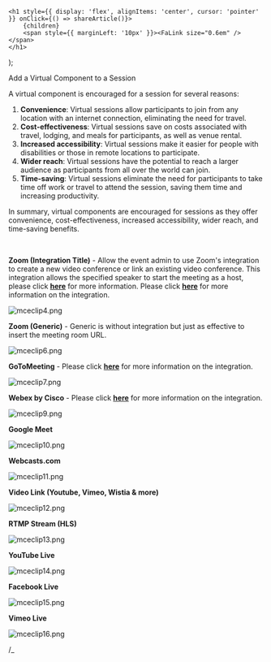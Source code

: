 

    <h1 style={{ display: 'flex', alignItems: 'center', cursor: 'pointer' }} onClick={() => shareArticle()}>
        {children} 
        <span style={{ marginLeft: '10px' }}><FaLink size="0.6em" /></span>
    </h1>
);

<ToastContainer />

<ClickableTitle>Add a Virtual Component to a Session</ClickableTitle>




A virtual component is encouraged for a session for several reasons:


1. **Convenience**: Virtual sessions allow participants to join from any location with an internet connection, eliminating the need for travel.
2. **Cost-effectiveness**: Virtual sessions save on costs associated with travel, lodging, and meals for participants, as well as venue rental.
3. **Increased accessibility**: Virtual sessions make it easier for people with disabilities or those in remote locations to participate.
4. **Wider reach**: Virtual sessions have the potential to reach a larger audience as participants from all over the world can join.
5. **Time-saving**: Virtual sessions eliminate the need for participants to take time off work or travel to attend the session, saving them time and increasing productivity.


In summary, virtual components are encouraged for sessions as they offer convenience, cost-effectiveness, increased accessibility, wider reach, and time-saving benefits.


 


**Zoom (Integration Title)** - Allow the event admin to use Zoom's integration to create a new video conference or link an existing video conference. This integration allows the specified speaker to start the meeting as a host, please click [**here**](https://docs-for-customers.slayte.com/hc/en-us/articles/5098368701075-Assign-Your-Speaker-as-Zoom-Host) for more information. Please click [**here**](https://docs-for-customers.slayte.com/hc/en-us/articles/4412117300115-Zoom) for more information on the integration.


![mceclip4.png](../../../resources/article-images/13762176962835-Add-a-Virtual-Component-to-a-Session_1.png)


**Zoom (Generic)** - Generic is without integration but just as effective to insert the meeting room URL.


![mceclip6.png](../../../resources/article-images/13762176962835-Add-a-Virtual-Component-to-a-Session_2.png)


**GoToMeeting** - Please click [**here**](https://docs-for-customers.slayte.com/hc/en-us/articles/13507576503827-GoToMeeting) for more information on the integration.


![mceclip7.png](../../../resources/article-images/13762176962835-Add-a-Virtual-Component-to-a-Session_3.png)


**Webex by Cisco** - Please click [**here**](https://docs-for-customers.slayte.com/hc/en-us/articles/13507572219795-Webex-by-Cisco) for more information on the integration.


![mceclip9.png](../../../resources/article-images/13762176962835-Add-a-Virtual-Component-to-a-Session_4.png)


**Google Meet**


![mceclip10.png](../../../resources/article-images/13762176962835-Add-a-Virtual-Component-to-a-Session_5.png)


**Webcasts.com**


![mceclip11.png](../../../resources/article-images/13762176962835-Add-a-Virtual-Component-to-a-Session_6.png)


**Video Link (Youtube, Vimeo, Wistia & more)**


![mceclip12.png](../../../resources/article-images/13762176962835-Add-a-Virtual-Component-to-a-Session_7.png)


**RTMP Stream (HLS)**


![mceclip13.png](../../../resources/article-images/13762176962835-Add-a-Virtual-Component-to-a-Session_8.png)


**YouTube Live**


![mceclip14.png](../../../resources/article-images/13762176962835-Add-a-Virtual-Component-to-a-Session_9.png)


**Facebook Live**


![mceclip15.png](../../../resources/article-images/13762176962835-Add-a-Virtual-Component-to-a-Session_10.png)


**Vimeo Live**


![mceclip16.png](../../../resources/article-images/13762176962835-Add-a-Virtual-Component-to-a-Session_11.png)


/_



